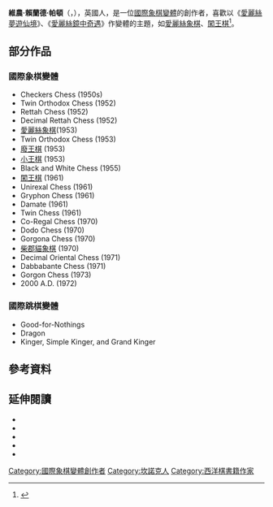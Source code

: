 '''維農·賴蘭德·帕頓'''（{{lang-en|Vernon Rylands Parton}}，{{bd|1897年|10月2日|1974年|12月31日|P}}），英國人，是一位[[國際象棋變體|國際象棋變體]]的創作者，喜歡以《[[愛麗絲夢遊仙境|愛麗絲夢遊仙境]]》、《[[愛麗絲鏡中奇遇|愛麗絲鏡中奇遇]]》作變體的主題，如[[愛麗絲象棋|愛麗絲象棋]]、[[闖王棋|闖王棋]]<ref>{{Cite web |url=http://www.chessvariants.org/parton/parton.html |title=Vernon Rylands Parton (1897-1974) |access-date=2012-02-18 |archive-date=2015-11-25 |archive-url=https://web.archive.org/web/20151125090524/http://www.chessvariants.org/parton/parton.html |dead-url=no }}</ref>。

==部分作品==
===國際象棋變體===
*Checkers Chess (1950s)
*Twin Orthodox Chess (1952)
*Rettah Chess (1952)
*Decimal Rettah Chess (1952)
*[[愛麗絲象棋|愛麗絲象棋]](1953)
*Twin Orthodox Chess (1953)
*[[廢王棋|廢王棋]] (1953)
*[[小王棋|小王棋]] (1953)
*Black and White Chess (1955)
*[[闖王棋|闖王棋]] (1961)
*Unirexal Chess (1961)
*Gryphon Chess (1961)
*Damate (1961)
*Twin Chess (1961)
*Co-Regal Chess (1970)
*Dodo Chess (1970)
*Gorgona Chess (1970)
*[[柴郡貓象棋|柴郡貓象棋]] (1970)
*Decimal Oriental Chess (1971)
*Dabbabante Chess (1971)
*Gorgon Chess (1973)
*2000 A.D. (1972)

===國際跳棋變體===
*Good-for-Nothings
*Dragon
*Kinger, Simple Kinger, and Grand Kinger

==參考資料==
<div class="references-small">
<references/>
</div>

==延伸閱讀==
*{{cite book
 | author=Pritchard, D. B.
 | title=The Encyclopedia of Chess Variants
 | publisher=Games & Puzzles Publications
 | year=1994
 | isbn=0-9524142-0-1}}
*{{cite book
 | author=Pritchard, D. B.
 | title=Popular Chess Variants
 | publisher=B.T. Batsford Ltd, ''London''
 | year=2000
 | isbn=0-7134-8578-7}}
*{{cite book
 | author=Parton, V. R.
 | title=Curiouser and Curiouser
 | year=1961}}
*{{cite book
 | author=Parton, V. R.
 | title=Chesshire-Cat-Playeth Looking-Glass Chessys
 | year=1970}}
*{{cite book
 | author=Parton, V. R.
 | title=Chessery for Duffer and Master
 | year=1974}}

{{Authority control}}

{{DEFAULTSORT:Parton, V. R.}}
[[Category:國際象棋變體創作者|Category:國際象棋變體創作者]]
[[Category:坎諾克人|Category:坎諾克人]]
[[Category:西洋棋書籍作家|Category:西洋棋書籍作家]]